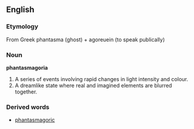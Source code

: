 ==English==
===Etymology===
From Greek phantasma (ghost) + agoreuein (to speak publically) 

===Noun===
'''phantasmagoria'''

#A series of events involving rapid changes in light intensity and colour.
#A dreamlike state where real and imagined elements are blurred together.

===Derived words===
*[[phantasmagoric]]